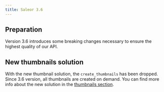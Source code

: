 ```yaml
---
title: Saleor 3.6
---
```


## Preparation

Version 3.6 introduces some breaking changes necessary to ensure the highest quality of our API.

## New thumbnails solution

With the new thumbnail solution, the `create_thumbnails` has been dropped. Since 3.6
version, all thumbnails are created on demand. You can find more info about the new solution
in the [thumbnails section](developer/thumbnails.mdx).
